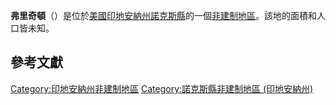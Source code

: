 {{noteTA
|G1=USState
|G2=地名
|G3=Unit
}}
{{Infobox settlement
|official_name            = 弗里奇頓
|native_name = Fritchton
|settlement_type          = [[非建制地區|非建制地區]]
|image_skyline            = 
|imagesize                = 
|pushpin_map              = USA Indiana
|pushpin_label            = 弗里奇頓
|pushpin_label_position   = top
|pushpin_map_caption      = 弗里奇頓在印地安納州的位置
|subdivision_type         = [[世界政區索引|國家]]
|subdivision_type1        = [[美国州份|州份]]
|subdivision_type2        = [[印地安納州行政区划|縣]]
|subdivision_name         = [[美国|美国]]
|subdivision_name1        = [[印地安納州|印地安納州]]
|subdivision_name2        = [[諾克斯縣_(印地安納州)|諾克斯縣]]
|elevation_ft             = 531
|elevation_m              = 162
|area_total_km2           = 
|area_total_sq_mi         = 
|area_land_km2            = 
|area_land_sq_mi          = 
|area_water_km2           = 
|area_water_sq_mi         = 
|population_as_of         = 2010
|population_footnotes     = 
|population_total         = 
|population_metro         = 
|population_density_km2   = auto
|population_density_sq_mi = auto
|timezone                 = [[北美东部时区|北美东部时区]]
|utc_offset               = -5
|coordinates              = {{coord|38|40|49|N|87|25|23|W|display=inline,title}}
| coor_pinpoint           = 
| coordinates_footnotes   = 
|timezone_DST             = EDT
|utc_offset_DST           = -4
|postal_code_type         = [[美國郵區編號|郵區編號]]
|postal_code              = 47591
|area_code                = {{link-en|电话区号812|Area code 812|812}}
|blank_name = [[地名信息系统|GNIS ID]]
|blank_info = 434873<ref name="GNIS">{{cite gnis|434873|Fritchton}}</ref>
}}
'''弗里奇頓'''（{{lang-en|Fritchton}}）是位於[[美國|美國]][[印地安納州|印地安納州]][[諾克斯縣_(印地安納州)|諾克斯縣]]的一個[[非建制地區|非建制地區]]。該地的面積和人口皆未知。

== 參考文獻 ==
{{reflist}}

{{諾克斯縣 (印地安納州)}}

{{DEFAULTSORT:Fritchton}}
[[Category:印地安納州非建制地區|Category:印地安納州非建制地區]]
[[Category:諾克斯縣非建制地區_(印地安納州)|Category:諾克斯縣非建制地區 (印地安納州)]]

{{Indiana-geo-stub}}

<nowiki></nowiki>